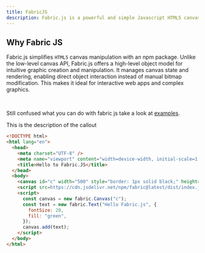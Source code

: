 ```yaml
---
title: FabricJS
description: Fabric.js is a powerful and simple Javascript HTML5 canvas library Fabric provides interactive object model on top of canvas element Fabric also has SVG-to-canvas (and canvas-to-SVG) parser.
---
```


## Why Fabric JS

Fabric.js simplifies `HTML5` canvas manipulation with an npm package. Unlike the low-level canvas API, Fabric.js offers a high-level object model for intuitive graphic creation and manipulation. It manages canvas state and rendering, enabling direct object interaction instead of manual bitmap modification. This makes it ideal for interactive web apps and complex graphics.

<br />

Still confused what you can do with fabric js take a look at [examples](#).

<Callout title="This is the title" variant="default">

This is the description of the callout

</Callout>

```html title="index.html" output=true {9-18}
<!DOCTYPE html>
<html lang="en">
  <head>
    <meta charset="UTF-8" />
    <meta name="viewport" content="width=device-width, initial-scale=1.0" />
    <title>Hello to Fabric.JS</title>
  </head>
  <body>
    <canvas id="c" width="500" style="border: 1px solid black;" height="200"></canvas>
    <script src=https://cdn.jsdelivr.net/npm/fabric@latest/dist/index.js></script>
    <script>
      const canvas = new fabric.Canvas("c");
      const text = new fabric.Text("Hello Fabric.js", {
        fontSize: 20,
        fill: "green",
      });
      canvas.add(text);
    </script>
  </body>
</html>
```

